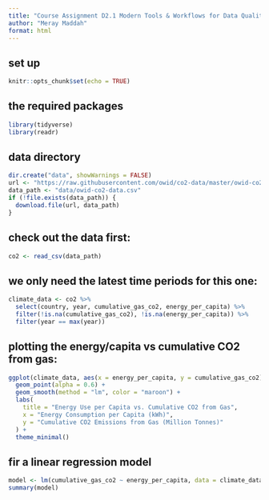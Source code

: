 ```yaml
---
title: "Course Assignment D2.1 Modern Tools & Workflows for Data Quality: Energy Use vs. Cumulative Gas Emissions"
author: "Meray Maddah"
format: html
---
```


## set up

```r
knitr::opts_chunk$set(echo = TRUE)
```

## the required packages

```r
library(tidyverse)
library(readr)
```

## data directory

```r
dir.create("data", showWarnings = FALSE)
url <- "https://raw.githubusercontent.com/owid/co2-data/master/owid-co2-data.csv"
data_path <- "data/owid-co2-data.csv"
if (!file.exists(data_path)) {
  download.file(url, data_path)
}
```

## check out the data first:

```r
co2 <- read_csv(data_path)
```

## we only need the latest time periods for this one:

```r
climate_data <- co2 %>%
  select(country, year, cumulative_gas_co2, energy_per_capita) %>%
  filter(!is.na(cumulative_gas_co2), !is.na(energy_per_capita)) %>%
  filter(year == max(year))
```

## plotting the energy/capita vs cumulative CO2 from gas:

```r
ggplot(climate_data, aes(x = energy_per_capita, y = cumulative_gas_co2)) +
  geom_point(alpha = 0.6) +
  geom_smooth(method = "lm", color = "maroon") +
  labs(
    title = "Energy Use per Capita vs. Cumulative CO2 from Gas",
    x = "Energy Consumption per Capita (kWh)",
    y = "Cumulative CO2 Emissions from Gas (Million Tonnes)"
  ) +
  theme_minimal()
```

## fir a linear regression model

```r
model <- lm(cumulative_gas_co2 ~ energy_per_capita, data = climate_data)
summary(model)
```
